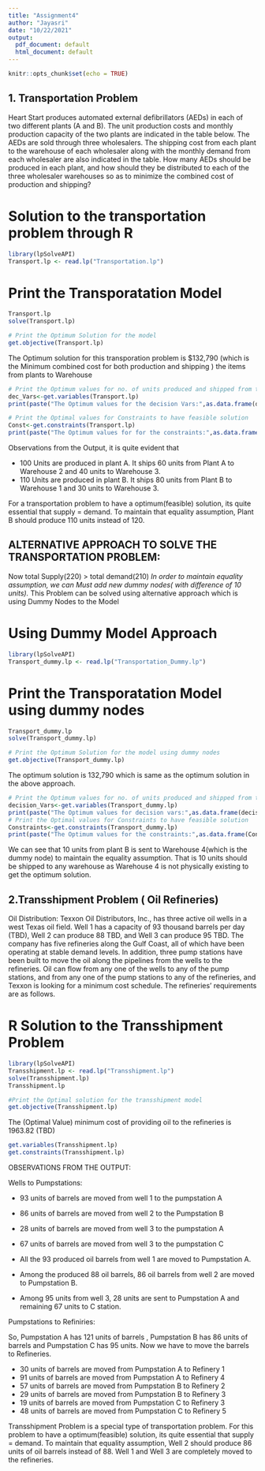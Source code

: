 ```yaml
---
title: "Assignment4"
author: "Jayasri"
date: "10/22/2021"
output:
  pdf_document: default
  html_document: default
---
```


```r
knitr::opts_chunk$set(echo = TRUE)
```

## 1. Transportation Problem

Heart Start produces automated external defibrillators (AEDs) in each of two different plants (A and B). The unit production costs and monthly production capacity of the two plants are indicated in the table below. The AEDs are sold through three wholesalers. The shipping cost from each plant to the warehouse of each wholesaler along with the monthly demand from each wholesaler are also indicated in the table. How many AEDs should be produced in each plant, and how should they be distributed to each of the three wholesaler warehouses so as to minimize the combined cost of production and shipping? 

# Solution to the transportation problem through R
```r
library(lpSolveAPI)
Transport.lp <- read.lp("Transportation.lp")

```
# Print the Transporatation Model
```r
Transport.lp
solve(Transport.lp)
```

```r
# Print the Optimum Solution for the model
get.objective(Transport.lp)
```
The Optimum solution for this transporation problem is $132,790 (which is the Minimum combined cost for both production and shipping ) the items from plants to Warehouse

```r
# Print the Optimum values for no. of units produced and shipped from the plant to warehouse 
dec_Vars<-get.variables(Transport.lp)
print(paste("The Optimum values for the decision Vars:",as.data.frame(dec_Vars)))
```

```r
# Print the Optimal values for Constraints to have feasible solution
Const<-get.constraints(Transport.lp)
print(paste("The Optimum values for for the constraints:",as.data.frame(Const)))
```

Observations from the Output, it is quite evident that 

* 100 Units are produced in plant A. It ships 60 units from Plant A to Warehouse 2 and 40 units to Warehouse 3.
* 110 Units are produced in plant B. It ships 80 units from Plant B to Warehouse 1 and 30 units to Warehouse 3.

For a transportation problem to have a optimum(feasible) solution, its quite essential that supply = demand.
To maintain that equality assumption, Plant B should produce 110 units instead of 120.

## ALTERNATIVE APPROACH TO SOLVE THE TRANSPORTATION PROBLEM:

Now total Supply(220) > total demand(210) 
*In order to maintain equality assumption, we can Must add new dummy nodes( with difference of 10 units).
*This Problem can be solved using alternative approach which is using Dummy Nodes to the Model

# Using Dummy Model Approach

```r
library(lpSolveAPI)
Transport_dummy.lp <- read.lp("Transportation_Dummy.lp")

```

# Print the Transporatation Model using dummy nodes
```r
Transport_dummy.lp
solve(Transport_dummy.lp)
```

```r
# Print the Optimum Solution for the model using dummy nodes
get.objective(Transport_dummy.lp)
```

The optimum solution is 132,790 which is same as the optimum solution in the above approach.

```r
# Print the Optimum values for no. of units produced and shipped from the plant to warehouse 
decision_Vars<-get.variables(Transport_dummy.lp)
print(paste("The Optimum values for decision vars:",as.data.frame(decision_Vars)))
# Print the Optimal values for Constraints to have feasible solution
Constraints<-get.constraints(Transport_dummy.lp)
print(paste("The Optimum values for the constraints:",as.data.frame(Constraints)))
```

We can see that 10 units from plant B is sent to Warehouse 4(which is the dummy node) to maintain the equality assumption. 
That is 10 units should be shipped to any warehouse as Warehouse 4 is not physically existing to get the optimum solution.



## 2.Transshipment Problem ( Oil Refineries)
Oil Distribution: Texxon Oil Distributors, Inc., has three active oil wells in a west Texas oil field. Well 1 has a capacity of 93 thousand barrels per day (TBD), Well 2 can produce 88 TBD, and Well 3 can produce 95 TBD. The company has five refineries along the Gulf Coast, all of which have been operating at stable demand levels. In addition, three pump stations have been built to move the oil along the pipelines from the wells to the refineries. Oil can flow from any one of the wells to any of the pump stations, and from any one of the pump stations to any of the refineries, and Texxon is looking for a minimum cost schedule. The refineries’ requirements are as follows.

# R Solution to the Transshipment Problem
```r
library(lpSolveAPI)
Transshipment.lp <- read.lp("Transshipment.lp")
solve(Transshipment.lp)
Transshipment.lp
```

```r
#Print the Optimal solution for the transshipment model
get.objective(Transshipment.lp)
```

The (Optimal Value) minimum cost of providing oil to the refineries is 1963.82 (TBD)

```r
get.variables(Transshipment.lp)
get.constraints(Transshipment.lp)
```
OBSERVATIONS FROM THE OUTPUT:

Wells to Pumpstations:

* 93 units of barrels are moved from well 1 to the pumpstation A
* 86 units of barrels are moved from well 2 to the Pumpstation B
* 28 units of barrels are moved from well 3 to the pumpstation A
* 67 units of barrels are moved from well 3 to the pumpstation C

* All the 93 produced oil barrels from well 1 are moved to Pumpstation A.
* Among the produced 88 oil barrels, 86 oil barrels from well 2 are moved to Pumpstation B.
* Among 95 units from well 3, 28 units are sent to Pumpstation A and remaining 67 units to C station.

Pumpstations to Refiniries:

So, Pumpstation A has 121 units of barrels , Pumpstation B has 86 units of barrels and Pumpstation C has 95 units. Now we have to move the barrels to Refineries.

* 30 units of barrels are moved from Pumpstation A to  Refinery 1
* 91 units of barrels are moved from Pumpstation A to  Refinery 4
* 57 units of barrels are moved from Pumpstation B to  Refinery 2
* 29 units of barrels are moved from Pumpstation B to  Refinery 3
* 19 units of barrels are moved from Pumpstation C to  Refinery 3
* 48 units of barrels are moved from Pumpstation C to  Refinery 5

Transshipment Problem is a special type of transportation problem.
For this problem to have a optimum(feasible) solution, its quite essential that supply = demand.
To maintain that equality assumption, Well 2 should produce 86 units of oil barrels instead of 88.
Well 1 and Well 3 are completely moved to the refineries.




